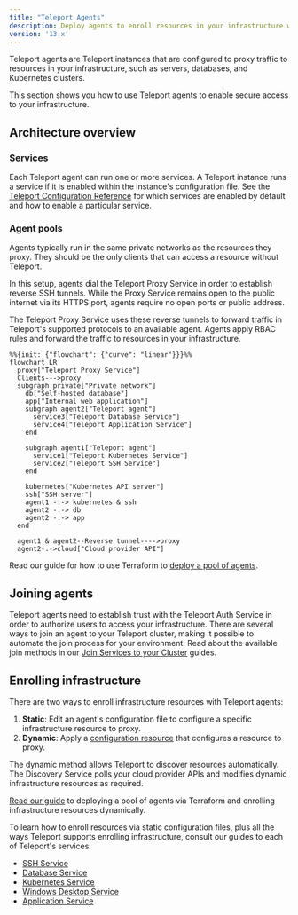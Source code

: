 ```yaml
---
title: "Teleport Agents"
description: Deploy agents to enroll resources in your infrastructure with Teleport. You can run multiple Teleport services per agent."
version: '13.x'
---
```


Teleport agents are Teleport instances that are configured to proxy traffic to
resources in your infrastructure, such as servers, databases, and Kubernetes
clusters.

This section shows you how to use Teleport agents to enable secure access to
your infrastructure.

## Architecture overview

### Services

Each Teleport agent can run one or more services.  A Teleport instance runs a
service if it is enabled within the instance's configuration file. See the
[Teleport Configuration
Reference](/docs/ver/13.x/reference/config#enabling-teleport-services) for which
services are enabled by default and how to enable a particular service.

### Agent pools

Agents typically run in the same private networks as the resources they proxy.
They should be the only clients that can access a resource without Teleport.

In this setup, agents dial the Teleport Proxy Service in order to establish
reverse SSH tunnels. While the Proxy Service remains open to the public internet
via its HTTPS port, agents require no open ports or public address.

The Teleport Proxy Service uses these reverse tunnels to forward traffic in
Teleport's supported protocols to an available agent. Agents apply RBAC
rules and forward the traffic to resources in your infrastructure.

```mermaid
%%{init: {"flowchart": {"curve": "linear"}}}%%
flowchart LR
  proxy["Teleport Proxy Service"]
  Clients--->proxy
  subgraph private["Private network"]
    db["Self-hosted database"]
    app["Internal web application"]
    subgraph agent2["Teleport agent"]
      service3["Teleport Database Service"]
      service4["Teleport Application Service"]
    end

    subgraph agent1["Teleport agent"]
      service1["Teleport Kubernetes Service"]
      service2["Teleport SSH Service"]
    end

    kubernetes["Kubernetes API server"]
    ssh["SSH server"]
    agent1 -.-> kubernetes & ssh
    agent2 -.-> db
    agent2 -.-> app
  end

  agent1 & agent2--Reverse tunnel---->proxy
  agent2-.->cloud["Cloud provider API"]
```

Read our guide for how to use Terraform to [deploy a pool of
agents](/docs/ver/13.x/agents/deploy-agents-terraform).

## Joining agents

Teleport agents need to establish trust with the Teleport Auth Service in order
to authorize users to access your infrastructure. There are several ways to join
an agent to your Teleport cluster, making it possible to automate the join
process for your environment. Read about the available join methods in our [Join
Services to your Cluster](/docs/ver/13.x/agents/join-services-to-your-cluster) guides.

## Enrolling infrastructure

There are two ways to enroll infrastructure resources with Teleport agents:

1. **Static**: Edit an agent's configuration file to configure a specific
   infrastructure resource to proxy.
2. **Dynamic**: Apply a [configuration
   resource](/docs/ver/13.x/management/dynamic-resources) that configures a resource to
   proxy.

The dynamic method allows Teleport to discover resources automatically.  The
Discovery Service polls your cloud provider APIs and modifies dynamic
infrastructure resources as required.

[Read our guide](/docs/ver/13.x/agents/deploy-agents-terraform) to deploying a pool of agents
via Terraform and enrolling infrastructure resources dynamically.

To learn how to enroll resources via static configuration files, plus all the
ways Teleport supports enrolling infrastructure, consult our guides to each of
Teleport's services:

- [SSH Service](/docs/ver/13.x/server-access/introduction)
- [Database Service](/docs/ver/13.x/database-access/introduction)
- [Kubernetes Service](/docs/ver/13.x/kubernetes-access/introduction)
- [Windows Desktop Service](/docs/ver/13.x/desktop-access/introduction)
- [Application Service](/docs/ver/13.x/application-access/introduction)
